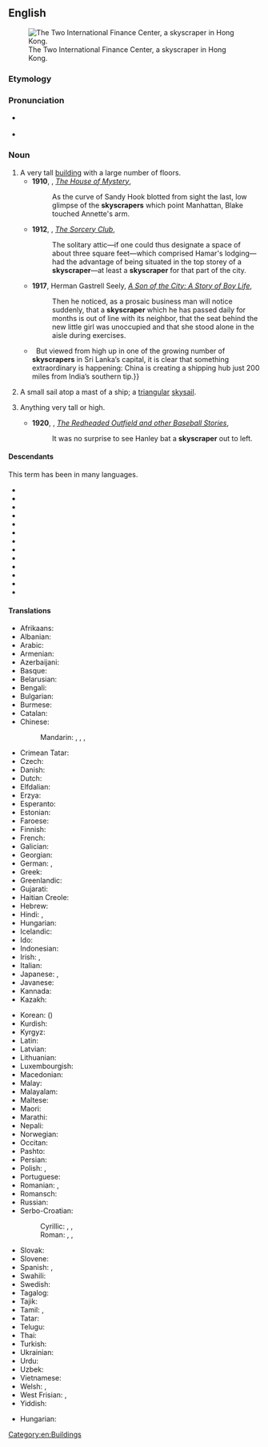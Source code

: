 ==English==
{{wikipedia}}
[[File:HK-2IFC-sj cropped.jpg|thumb|right|The Two International Finance Center, a skyscraper in Hong Kong.]]

===Etymology===
{{compound|en|sky|scraper}}

===Pronunciation===
* {{a|UK}} {{IPA|en|/ˈskaɪˌskɹeɪp.ə(ɹ)/}}
* {{a|GenAm}} {{IPA|en|/ˈskaɪˌskɹeɪpɚ/}}

===Noun===
{{en-noun}}

# A very tall [[building]] with a large number of floors.
#* '''1910''', {{w|William Henry Irwin}}, ''[http://www.gutenberg.org/cache/epub/12678/pg12678.txt The House of Mystery]'',
#*: As the curve of Sandy Hook blotted from sight the last, low glimpse of the '''skyscrapers''' which point Manhattan, Blake touched Annette's arm.
#* '''1912''', {{w|Elliott O'Donnell}}, ''[http://www.gutenberg.org/files/14317/14317-h/14317-h.htm The Sorcery Club]'',
#*: The solitary attic—if one could thus designate a space of about three square feet—which comprised Hamar's lodging—had the advantage of being situated in the top storey of a '''skyscraper'''—at least a '''skyscraper''' for that part of the city.
#* '''1917''', Herman Gastrell Seely, ''[http://www.gutenberg.org/files/20708/20708-h/20708-h.htm A Son of the City: A Story of Boy Life]'',
#*: Then he noticed, as a prosaic business man will notice suddenly, that a '''skyscraper''' which he has passed daily for months is out of line with its neighbor, that the seat behind the new little girl was unoccupied and that she stood alone in the aisle during exercises.
#* {{quote-journal|en|date=2013-06-08|volume=407|issue=8839|page=52|magazine={{w|The Economist}}
|title=[http://www.economist.com/news/international/21579039-chinas-growing-empire-ports-abroad-mainly-about-trade-not-aggression-new-masters The new masters and commanders]
|passage=From the ground, Colombo’s port does not look like much.{{...}}&nbsp; But viewed from high up in one of the growing number of '''skyscrapers''' in Sri Lanka’s capital, it is clear that something extraordinary is happening: China is creating a shipping hub just 200 miles from India’s southern tip.}}
# {{lb|en|nautical|archaic}} A small sail atop a mast of a ship; a [[triangular]] [[skysail]].
# {{lb|en|figuratively}} Anything very tall or high.
#* '''1920''', {{w|Zane Grey}}, ''[http://www.gutenberg.org/files/385/385-h/385-h.htm The Redheaded Outfield and other Baseball Stories]'',
#*: It was no surprise to see Hanley bat a '''skyscraper''' out to left.

====Descendants====
This term has been {{glossary|calqued}} in many languages.
{{desc-top}}
* {{desc|cs|mrakodrap|calq=1}}
* {{desc|fr|gratte-ciel|calq=1}}
* {{desc|el|ουρανοξύστης|calq=1}}
* {{desctree|de|Wolkenkratzer|calq=1}}
* {{desc|it|grattacielo|calq=1}}
* {{desc|la|caeliscalpium|calq=1}}
* {{desc|pl|drapacz chmur|calq=1}}
* {{desc|pt|arranha-céus|calq=1}}
* {{desc|ro|zgârie-nori|calq=1}}
* {{desc|ru|небоскрёб|calq=1}}
* {{desc|sh|[[nȅbodēr]]/[[не̏боде̄р]]|calq=1}}
* {{desc|es|rascacielos|calq=1}}
* {{desc|tr|gökdelen|calq=1}}
{{desc-bottom}}

====Translations====
{{trans-top|tall building}}
* Afrikaans: {{t+|af|wolkekrabber}}
* Albanian: {{t+|sq|qiellgërvishtës|m}}
* Arabic: {{t|ar|نَاطِحَة سَحَاب|f|tr=nāṭiḥat saḥāb}}
* Armenian: {{t+|hy|երկնաքեր}}
* Azerbaijani: {{t|az|göydələn}}
* Basque: {{t|eu|etxeorratz}}
* Belarusian: {{t|be|небася́г|m|sc=Cyrl}}
* Bengali: {{t+|bn|গগনচুম্বী}}
* Bulgarian: {{t|bg|небостъргач|m|sc=Cyrl}}
* Burmese: {{t|my|မိုးမျှော်တိုက်}}
* Catalan: {{t+|ca|gratacel|m}}
* Chinese:
*: Mandarin: {{t+|cmn|摩天大樓|sc=Hani}}, {{t+|cmn|摩天大楼|tr=mótiān dàlóu|sc=Hani}}, {{t+|cmn|摩天樓|sc=Hani}}, {{t+|cmn|摩天楼|tr=mótiānlóu|sc=Hani}}
* Crimean Tatar: {{t|crh|kökteşken}}
* Czech: {{t+|cs|mrakodrap|m}}
* Danish: {{t+|da|skyskraber|c}}
* Dutch: {{t+|nl|wolkenkrabber|m}}
* Elfdalian: {{t|ovd|stjyskrapu|f}}
* Erzya: {{t|myv|менельтокиця}}
* Esperanto: {{t|eo|nubskrapulo}}
* Estonian: {{t|et|pilvelõhkuja}}
* Faroese: {{t|fo|háhús|n}}
* Finnish: {{t+|fi|pilvenpiirtäjä}}
* French: {{t+|fr|gratte-ciel|m}}
* Galician: {{t+|gl|rañaceos|m}}
* Georgian: {{t|ka|ცათამბჯენი}}
* German: {{t+|de|Wolkenkratzer|m}}, {{t+|de|Hochhaus|n}}
* Greek: {{t+|el|ουρανοξύστης|m}}
* Greenlandic: {{t|kl|skyskraberi}}
* Gujarati: {{t|gu|ગગનચુંબી|sc=Gujr}}
* Haitian Creole: {{t|ht|gratsyèl}}
* Hebrew: {{t+|he|גורד שחקים|m|alt=גּוֹרֵד־שְׁחָקִים|tr=goréd-sh'khakím}}
* Hindi: {{t|hi|गगनचुंबी इमारत|sc=Deva}}, {{t|hi|गगनचुम्बी इमारत|sc=Deva}}
* Hungarian: {{t+|hu|felhőkarcoló}}
* Icelandic: {{t|is|skýjakljúfur|m}}
* Ido: {{t+|io|cieloskrapero}}
* Indonesian: {{t+|id|pencakar langit}}
* Irish: {{t|ga|ilstórach|m}}, {{t|ga|teach spéire|m}}
* Italian: {{t+|it|grattacielo|m}}
* Japanese: {{t|ja|超高層ビル|tr=ちょうこうそうビル, chōkōsō biru|sc=Jpan}}, {{t|ja|摩天楼|tr=まてんろう, matenrō|sc=Jpan}}
* Javanese: {{t|jv|pencakar langit}}
* Kannada: {{t+|kn|ಗಗನಚುಂಬಿ}}
* Kazakh: {{t|kk|көктіреген}}
{{trans-mid}}
* Korean: {{t+|ko|마천루}} ({{t+|ko|摩天樓}})
* Kurdish: {{t+|ku|balexane|f}}
* Kyrgyz: {{t|ky|небоскрёб}}
* Latin: {{t|la|caeliscalpium|n}}
* Latvian: {{t|lv|debesskrāpis|m}}
* Lithuanian: {{t|lt|dangoraižis|m}}
* Luxembourgish: {{t|lb|Wollekekrazert|m}}
* Macedonian: {{t|mk|облакодер|m}}
* Malay: {{t|ms|pencakar langit}}
* Malayalam: {{t|ml|അംബരചുംബിയായ}}
* Maltese: {{t|mt|skajskrejper}}
* Maori: {{t|mi|whare tīkoke}}
* Marathi: {{t|mr|गगनचुंबी}}
* Nepali: {{t|ne|गगनचुम्बी भवन}}
* Norwegian: {{t|no|skyskraper}}
* Occitan: {{t+|oc|gratacèl|m}}
* Pashto: {{t|ps|ستورڅک|m|tr=storśak}}
* Persian: {{t+|fa|آسمانخراش|tr=âsmânxarâš}}
* Polish: {{t+|pl|wieżowiec|m}}, {{t+|pl|drapacz chmur|m}}
* Portuguese: {{t+|pt|arranha-céus|m}}
* Romanian: {{t+|ro|zgârie-nori}}, {{t+|ro|building|n}}
* Romansch: {{t|rm|sgrattatschiel|m}}
* Russian: {{t+|ru|небоскрёб|m}}
* Serbo-Croatian:
*: Cyrillic: {{t|sh|солѝте̄р|m}}, {{t|sh|не̏боде̄р|m}}, {{t|sh|облакодер|m}}
*: Roman: {{t+|sh|solìtēr|m}}, {{t+|sh|nȅbodēr|m}}, {{t|sh|oblakoder|m}}
* Slovak: {{t|sk|mrakodrap|m}}
* Slovene: {{t+|sl|nebotičnik|m}}
* Spanish: {{t+|es|rascacielos|m}}, {{t+|es|torre|f}}
* Swahili: {{t|sw|kikunawingu|c7|c8}}
* Swedish: {{t+|sv|skyskrapa|c}}
* Tagalog: {{t|tl|kayudlangit}}
* Tajik: {{t|tg|осмонхарош}}
* Tamil: {{t|ta|வானளாவி}}, {{t|ta|உயரமான கட்டிடத்தை}}
* Tatar: {{t+|tt|күктерәү}}
* Telugu: {{t|te|ఆకాశసౌధం}}
* Thai: {{t|th|ตึกระฟ้า}}
* Turkish: {{t+|tr|gökdelen}}
* Ukrainian: {{t|uk|хмарочо́с|m|sc=Cyrl}}
* Urdu: {{t|ur|بلند}} {{t|ur|ترین}} {{t|ur|عمارات}}
* Uzbek: {{t+|uz|osmonoʻpar|alt=osmono'par}}
* Vietnamese: {{t+|vi|nhà chọc trời}}
* Welsh: {{t+|cy|nendwr|m}}, {{t+|cy|cwmwlgrafwr|m}}
* West Frisian: {{t+|fy|wolkekliuwer|c}}, {{t|fy|wolkekrabber|c}}
* Yiddish: {{t|yi|סקייסקרייפּער}}
{{trans-bottom}}

{{trans-top|sail}}
{{trans-mid}}
* Hungarian: {{t+|hu|csúcsvitorla}}
{{trans-bottom}}

[[Category:en:Buildings]]